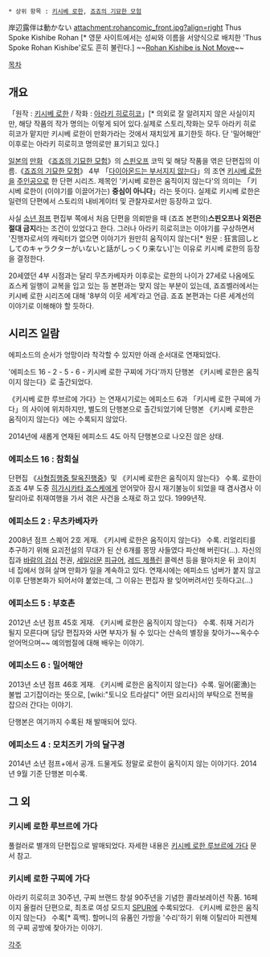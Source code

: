  * 상위 항목 : [[키시베 로한]], [[죠죠의 기묘한 모험]]

岸辺露伴は動かない attachment:rohancomic_front.jpg?align=right
Thus Spoke Kishibe Rohan [* 영문 사이트에서는 성씨와 이름을 서양식으로 배치한 'Thus Spoke Rohan Kishibe'로도 흔히 불린다.] 
~~[[다이아몬드는 부서지지 않는다|Rohan Kishibe is Not Move]]~~

[[목차]]

== 개요 ==
「원작 : [[키시베 로한]] / 작화 : [[아라키 히로히코]]」[* 의외로 잘 알려지지 않은 사실이지만, 해당 작품의 작가 명의는 이렇게 되어 있다.실제로 스토리,작화는 모두 아라키 히로히코가 맡지만 키시베 로한이 만화가라는 것에서 재치있게 표기한듯 하다. 단 '밀어해안' 이후로는 아라키 히로히코 명의로만 표기되고 있다.]

[[일본]]의 [[만화]] 《[[죠죠의 기묘한 모험]]》의 [[스핀오프]] 코믹 및 해당 작품을 엮은 단편집의 이름.《[[죠죠의 기묘한 모험]]》 4부 「[[다이아몬드는 부서지지 않는다]]」의 조연 [[키시베 로한]]을 [[페이크 주인공|주인공]]으로 한 단편 시리즈. 제목인 '키시베 로한은 움직이지 않는다'의 의미는 「키시베 로한이 (이야기를 이끌어가는) '''중심이 아니다'''」라는 뜻이다. 실제로 키시베 로한은 일련의 단편에서 스토리의 내비게이터 및 관찰자로서만 등장하고 있다.

사실 [[소년 점프]] 편집부 쪽에서 처음 단편을 의뢰받을 때 (죠죠 본편의)'''스핀오프나 외전은 절대 금지'''라는 조건이 있었다고 한다. 그러나 아라키 히로히코는 이야기를 구상하면서 '진행자로서의 캐릭터가 없으면 이야기가 원만히 움직이지 않는다[* 원문 : 狂言回しとしてのキャラクターがいないと話がしっくり来ない]'는 이유로 키시베 로한의 등장을 결정한다.

20세였던 4부 시점과는 달리 무츠카베자카 이후로는 로한의 나이가 27세로 나옴에도 죠스케 일행이 교복을 입고 있는 등 본편과는 맞지 않는 부분이 있는데, 죠죠벨러에서는 키시베 로한 시리즈에 대해 '8부의 이웃 세계'라고 언급. 죠죠 본편과는 다른 세계선의 이야기로 이해해야 할 듯하다.

== 시리즈 일람 ==
에피소드의 순서가 엉망이라 착각할 수 있지만 아래 순서대로 연재되었다.

'에피소드 16 - 2 - 5 - 6 - 키시베 로한 구찌에 가다'까지 단행본 《키시베 로한은 움직이지 않는다》로 출간되었다.

《키시베 로한 루브르에 가다》는 연재시기로는 에피소드 6과 「키시베 로한 구찌에 가다」의 사이에 위치하지만, 별도의 단행본으로 출간되었기에 단행본 《키시베 로한은 움직이지 않는다》에는 수록되지 않았다.

2014년에 새롭게 연재된 에피소드 4도 아직 단행본으로 나오진 않은 상태.
=== 에피소드 16 : 참회실 ===
단편집 《[[사형집행중 탈옥진행중]]》및 《키시베 로한은 움직이지 않는다》 수록. 로한이 죠죠 4부 도중 [[히가시카타 죠스케]]에게 얻어맞아 잠시 재기불능이 되었을 때 겸사겸사 이탈리아로 취재여행을 가서 겪은 사건을 소재로 하고 있다. 1999년작.

=== 에피소드 2 : 무츠카베자카 ===
2008년 점프 스퀘어 2호 게재. 《키시베 로한은 움직이지 않는다》 수록. 리얼리티를 추구하기 위해 요괴전설의 무대가 된 산 6개를 몽땅 사들였다 파산해 버린다(…). 자신의 집과 [[바람의 검심]] 전권, [[세일러문]] [[피규어]], [[레드 제플린]] 콜렉션 등을 팔아치운 뒤 코이치네 집에서 얹혀 살며 만화가 일을 계속하고 있다. 연재시에는 에피소드 넘버가 붙지 않고 이후 단행본화가 되어서야 붙었는데, 그 이유는 편집자 왈 잊어버려서인 듯하다고(…)

=== 에피소드 5 : 부호촌 ===
2012년 소년 점프 45호 게재. 《키시베 로한은 움직이지 않는다》 수록. 취재 거리가 될지 모른다며 담당 편집자와 사면 부자가 될 수 있다는 산속의 별장을 찾아가~~옥수수 얻어먹으며~~ 예의범절에 대해 배우는 이야기.

=== 에피소드 6 : 밀어해안 ===
2013년 소년 점프 46호 게재. 《키시베 로한은 움직이지 않는다》수록. 밀어(密漁)는 불법 고기잡이라는 뜻으로, [wiki:"토니오 트라살디" 어떤 요리사]의 부탁으로 전복을 잡으러 간다는 이야기.

단행본은 여기까지 수록된 채 발매되어 있다.

=== 에피소드 4 : 모치즈키 가의 달구경 ===
2014년 소년 점프+에서 공개. 드물게도 정말로 로한이 움직이지 않는 이야기다. 2014년 9월 기준 단행본 미수록.

== 그 외 ==
=== 키시베 로한 루브르에 가다 ===
풀컬러로 별개의 단편집으로 발매되었다. 자세한 내용은 [[키시베 로한 루브르에 가다]] 문서 참고.

=== 키시베 로한 구찌에 가다 ===
아라키 히로히코 30주년, 구찌 브랜드 창설 90주년을 기념한 콜라보레이션 작품. 16페이지 올컬러 단편으로, 최초로 여성 모드지 [[SPUR]]에 수록되었다. 《키시베 로한은 움직이지 않는다》 수록[* 흑백]. 할머니의 유품인 가방을 '수리'하기 위해 이탈리아 피렌체의 구찌 공방에 찾아가는 이야기.

[[각주]]
